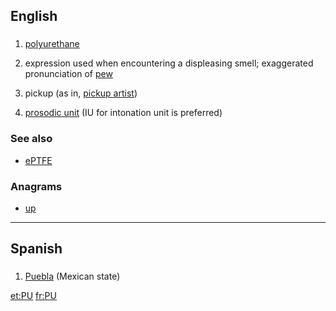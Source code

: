 {{also|Appendix:Variations of "pu"}}
==English==

==={{initialism-old|en}}===
{{head|en}}

# {{context|organic compound|lang=en}} [[polyurethane]]
# {{context|slang|lang=en}} expression used when encountering a displeasing smell; exaggerated pronunciation of [[pew]]
# {{context|Internet slang|lang=en}} pickup (as in, [[pickup artist]])
# {{context|linguistics|lang=en}} [[prosodic unit]] (IU for intonation unit is preferred)

===See also===
* {{sense|polyurethane}} [[ePTFE]]

===Anagrams===
* [[up#English|up]]

----

==Spanish==

==={{abbreviation-old|es}}===
{{head|es}}

# [[Puebla]] (Mexican state)

[[et:PU]]
[[fr:PU]]